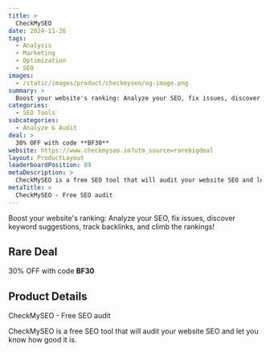 ```yaml
---
title: >
  CheckMySEO
date: 2024-11-26
tags:
  - Analysis
  - Marketing
  - Optimization
  - SEO
images:
  - /static/images/product/checkmyseo/og-image.png
summary: >
  Boost your website's ranking: Analyze your SEO, fix issues, discover keyword suggestions, track backlinks, and climb the rankings!
categories:
  - SEO Tools
subcategories:
  - Analyze & Audit
deal: >
  30% OFF with code **BF30**
website: https://www.checkmyseo.io?utm_source=rarebigdeal
layout: ProductLayout
leaderboardPosition: 89
metaDescription: >
  CheckMySEO is a free SEO tool that will audit your website SEO and let you know how good it is.
metaTitle: >
  CheckMySEO - Free SEO audit
---
```

Boost your website's ranking: Analyze your SEO, fix issues, discover keyword suggestions, track backlinks, and climb the rankings!

## Rare Deal

30% OFF with code **BF30**

## Product Details

CheckMySEO - Free SEO audit

CheckMySEO is a free SEO tool that will audit your website SEO and let you know how good it is.
